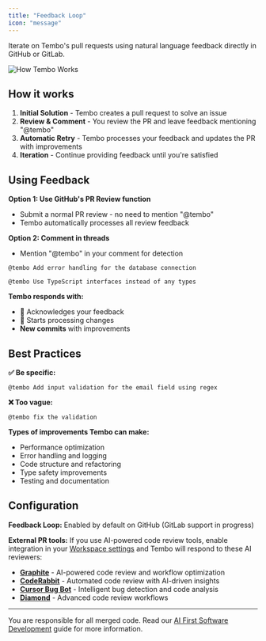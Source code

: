 ```yaml
---
title: "Feedback Loop"
icon: "message"
---
```


Iterate on Tembo's pull requests using natural language feedback directly in GitHub or GitLab.

![How Tembo Works](/images/feedback-loop.png)

## How it works

1. **Initial Solution** - Tembo creates a pull request to solve an issue
2. **Review & Comment** - You review the PR and leave feedback mentioning "@tembo"  
3. **Automatic Retry** - Tembo processes your feedback and updates the PR with improvements
4. **Iteration** - Continue providing feedback until you're satisfied

## Using Feedback

**Option 1: Use GitHub's PR Review function**
- Submit a normal PR review - no need to mention "@tembo"
- Tembo automatically processes all review feedback

**Option 2: Comment in threads**
- Mention "@tembo" in your comment for detection

```
@tembo Add error handling for the database connection
```

```
@tembo Use TypeScript interfaces instead of any types
```

**Tembo responds with:**
- **👀** Acknowledges your feedback
- **🚀** Starts processing changes
- **New commits** with improvements

## Best Practices

**✅ Be specific:**
```
@tembo Add input validation for the email field using regex
```

**❌ Too vague:**
```
@tembo fix the validation
```

**Types of improvements Tembo can make:**
- Performance optimization
- Error handling and logging
- Code structure and refactoring
- Type safety improvements
- Testing and documentation

## Configuration

**Feedback Loop:** Enabled by default on GitHub (GitLab support in progress)

**External PR tools:** If you use AI-powered code review tools, enable integration in your [Workspace settings](https://app.tembo.io/settings/organization) and Tembo will respond to these AI reviewers:

- **[Graphite](https://withgraphite.dev/)** - AI-powered code review and workflow optimization
- **[CodeRabbit](https://www.coderabbit.ai/)** - Automated code review with AI-driven insights
- **[Cursor Bug Bot](https://docs.cursor.com/bugbot)** - Intelligent bug detection and code analysis
- **[Diamond](https://diamond.graphite.dev/)** - Advanced code review workflows

---

You are responsible for all merged code. Read our [AI First Software Development](https://github.com/tembo/aifsd) guide for more information.
